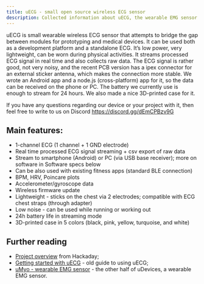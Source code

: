 ```yaml
---
title: uECG - small open source wireless ECG sensor
description: Collected information about uECG, the wearable EMG sensor
---
```


uECG is small wearable wireless ECG sensor that attempts to bridge the gap between modules for prototyping and medical devices. It can be used both as a development platform and a standalone ECG.
It’s low power, very lightweight, can be worn during physical activities. It streams processed ECG signal in real time and also collects raw data. The ECG signal is rather good, not very noisy, and the recent PCB version has a ipex connector for an external sticker antenna, which makes the connection more stable. We wrote an Android app and a node.js (cross-platform) app for it, so the data can be received on the phone or PC. The battery we currently use is enough to stream for 24 hours. We also made a nice 3D-printed case for it.

If you have any questions regarding our device or your project with it, then feel free to write to us on Discord https://discord.gg/dEmCPBzv9G

## Main features:
- 1-channel ECG (1 channel + 1 GND electrode)
- Real time processed ECG signal streaming + csv export of raw data
- Stream to smartphone (Android) or PC (via USB base receiver); more on software in Software specs below
- Can be also used with existing fitness apps (standard BLE connection)
- BPM, HRV, Poincare plots
- Accelerometer/gyroscope data
- Wireless firmware update
- Lightweight - sticks on the chest via 2 electrodes; compatible with ECG chest straps (through adapter)
- Low noise - can be used while running or working out
- 24h battery life in streaming mode
- 3D-printed case in 5 colors (black, pink, yellow, turquoise, and white)

## Further reading

- [Project overview](/guides/uecg-description-hackaday) from Hackaday;
- [Getting started with uECG](/guides/uecg-getting-started-hackaday) - old guide to using uECG;
- [uMyo - wearable EMG sensor](/guides/umyo) - the other half of uDevices, a wearable EMG sensor.